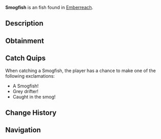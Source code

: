 {{FishInfobox
|image          = Smogfish.png
|rarity         = Uncommon
|sea            = Second Sea
|location       = [[Emberreach]]
|sublocation    = 
|sources        = Fishing Rod
|radar_location = 
|prog_speed     = -6
|xp             = 75
|weather        = Foggy
|time           = 
|season         = Spring
|bait           = Insect
|base_weight    = 216
|base_value     = 170
|weight_range   = 120
|base_chance    = 65
|base_resil     = 52
}}
'''Smogfish''' is an {{Rarity|Uncommon}} fish found in [[Emberreach]].

== Description ==
{{Description|A muted fish, drifting through the thick, choking haze.|Bestiary Entry}}

== Obtainment ==
{{Description|It lurks in the veiled haze of renewal.|Bestiary Hint}}
{{Fish Availability|
Emberreach/Freshwater Pond
|top_rods      = 
Fungal Rod\533643.9\533643.9;
Long Rod\521613.12\510244.14;
Antler Rod\515603.45\515603.45;
Adventurer's Rod\459841.51\459841.51;
Firefly Rod\304912.16\295783.73;
Free Spirit Rod\299270.62\149650.01;
Trident Rod\290889.82\208663.72;
Verdant Shear Rod\250163.06\189788.64;
Blazebringer Rod\241020.49\159104.34;
No-Life Rod\225009.41\168528.62;
Seraphic Rod\212359.13\152331.38;
Ethereal Prism Rod\206567.38\103473.71;
Rod Of The Exalted One\201282.06\140801.31;
Rod Of The Forgotten Fang\201242.91\145370.39;
Challenger's Rod\199858.83\149260.32;
Depthseeker Rod\197604.76\152636.3;
Avalanche Rod\194087.67\150130.85;
Rod Of The Depths\193550.08\143088.2;
Volcanic Rod\192444.35\145630.88;
Zeus Rod\191448.59\144877.35;
Steady Rod\158924.65\122294.9
|recommended   = Free Spirit Rod
}}

== Catch Quips ==
When catching a Smogfish, the player has a chance to make one of the following exclamations:
* A Smogfish!
* Grey drifter!
* Caught in the smog!

== Change History ==
{{Change History|{{subst:Current Version}}}}

== Navigation ==
{{Fish Navbox|Emberreach}}